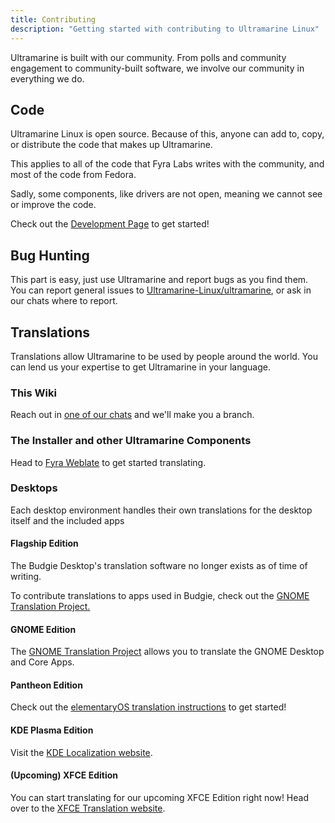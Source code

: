 ```yaml
---
title: Contributing
description: "Getting started with contributing to Ultramarine Linux"
---
```

Ultramarine is built with our community. From polls and community engagement to community-built software, we involve our community in everything we do.

## Code
Ultramarine Linux is open source. Because of this, anyone can add to, copy, or distribute the code that makes up Ultramarine.

This applies to all of the code that Fyra Labs writes with the community, and most of the code from Fedora. 

Sadly, some components, like drivers are not open, meaning we cannot see or improve the code.

Check out the [Development Page](hacking) to get started!

## Bug Hunting
This part is easy, just use Ultramarine and report bugs as you find them. You can report general issues to [Ultramarine-Linux/ultramarine](https://github.com/Ultramarine-Linux/ultramarine), or ask in our chats where to report.


## Translations
Translations allow Ultramarine to be used by people around the world. You can lend us your expertise to get Ultramarine in your language.

### This Wiki
Reach out in [one of our chats](community) and we'll make you a branch.

### The Installer and other Ultramarine Components
Head to [Fyra Weblate](https://weblate.fyralabs.com) to get started translating.

### Desktops
Each desktop environment handles their own translations for the desktop itself and the included apps

#### Flagship Edition
The Budgie Desktop's translation software no longer exists as of time of writing.

To contribute translations to apps used in Budgie, check out the [GNOME Translation Project.](https://wiki.gnome.org/TranslationProject)

#### GNOME Edition
The [GNOME Translation Project](https://wiki.gnome.org/TranslationProject) allows you to translate the GNOME Desktop and Core Apps.

#### Pantheon Edition
Check out the [elementaryOS translation instructions](https://docs.elementary.io/contributor-guide/localization/translations) to get started!

#### KDE Plasma Edition
Visit the [KDE Localization website](https://l10n.kde.org/).

#### (Upcoming) XFCE Edition
You can start translating for our upcoming XFCE Edition right now! Head over to the [XFCE Translation website](https://docs.xfce.org/contribute/translate/start).